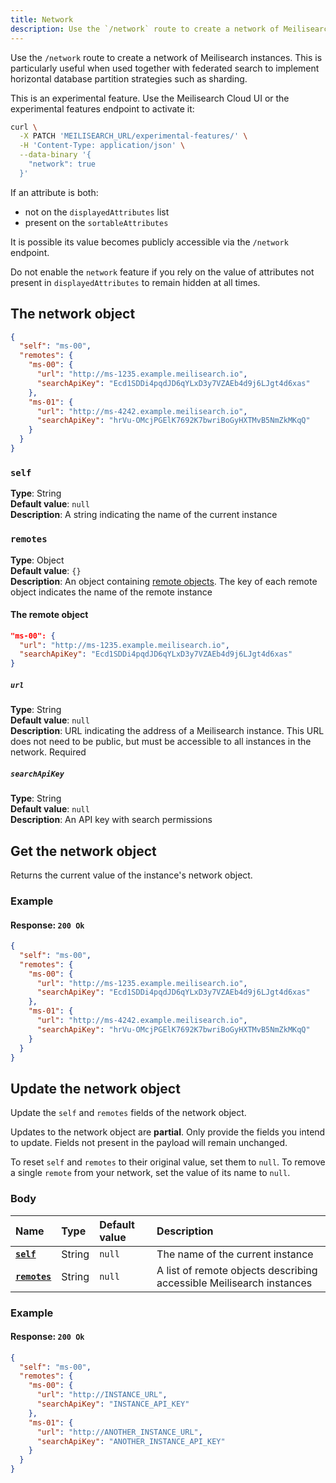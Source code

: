 ```yaml
---
title: Network
description: Use the `/network` route to create a network of Meilisearch instances.
---
```




Use the `/network` route to create a network of Meilisearch instances. This is particularly useful when used together with federated search to implement horizontal database partition strategies such as sharding.

<Note>
This is an experimental feature. Use the Meilisearch Cloud UI or the experimental features endpoint to activate it:

```sh
curl \
  -X PATCH 'MEILISEARCH_URL/experimental-features/' \
  -H 'Content-Type: application/json' \
  --data-binary '{
    "network": true
  }'
```
</Note>

<Warning>
If an attribute is both:

- not on the `displayedAttributes` list
- present on the `sortableAttributes`

It is possible its value becomes publicly accessible via the `/network` endpoint.

Do not enable the `network` feature if you rely on the value of attributes not present in `displayedAttributes` to remain hidden at all times.
</Warning>

## The network object

```json
{
  "self": "ms-00",
  "remotes": {
    "ms-00": {
      "url": "http://ms-1235.example.meilisearch.io",
      "searchApiKey": "Ecd1SDDi4pqdJD6qYLxD3y7VZAEb4d9j6LJgt4d6xas"
    },
    "ms-01": {
      "url": "http://ms-4242.example.meilisearch.io",
      "searchApiKey": "hrVu-OMcjPGElK7692K7bwriBoGyHXTMvB5NmZkMKqQ"
    }
  }
}
```

### `self`

**Type**: String<br />
**Default value**: `null`<br />
**Description**: A string indicating the name of the current instance

### `remotes`

**Type**: Object<br />
**Default value**: `{}`<br />
**Description**: An object containing [remote objects](#the-remote-object). The key of each remote object indicates the name of the remote instance

#### The remote object

```json
"ms-00": {
  "url": "http://ms-1235.example.meilisearch.io",
  "searchApiKey": "Ecd1SDDi4pqdJD6qYLxD3y7VZAEb4d9j6LJgt4d6xas"
}
```

##### `url`

**Type**: String<br />
**Default value**: `null`<br />
**Description**: URL indicating the address of a Meilisearch instance. This URL does not need to be public, but must be accessible to all instances in the network. Required

##### `searchApiKey`

**Type**: String<br />
**Default value**: `null`<br />
**Description**: An API key with search permissions

## Get the network object

<RouteHighlighter method="GET" route="/network"/>

Returns the current value of the instance's network object.

### Example

<CodeSamplesGetNetwork1 />

#### Response: `200 Ok`

```json
{
  "self": "ms-00",
  "remotes": {
    "ms-00": {
      "url": "http://ms-1235.example.meilisearch.io",
      "searchApiKey": "Ecd1SDDi4pqdJD6qYLxD3y7VZAEb4d9j6LJgt4d6xas"
    },
    "ms-01": {
      "url": "http://ms-4242.example.meilisearch.io",
      "searchApiKey": "hrVu-OMcjPGElK7692K7bwriBoGyHXTMvB5NmZkMKqQ"
    }
  }
}
```

## Update the network object

<RouteHighlighter method="PATCH" route="/network"/>

Update the `self` and `remotes` fields of the network object.

Updates to the network object are **partial**. Only provide the fields you intend to update. Fields not present in the payload will remain unchanged.

To reset `self` and `remotes` to their original value, set them to `null`. To remove a single `remote` from your network, set the value of its name to `null`.

### Body

| Name                              | Type   | Default value | Description                         |
| :-------------------------------- | :----- | :------------ | :---------------------------------- |
| **[`self`](#self)**               | String | `null`        | The name of the current instance   |
| **[`remotes`](#remotes)** | String | `null`        | A list of remote objects describing accessible Meilisearch instances |

### Example

<CodeSamplesUpdateNetwork1 />

#### Response: `200 Ok`

```json
{
  "self": "ms-00",
  "remotes": {
    "ms-00": {
      "url": "http://INSTANCE_URL",
      "searchApiKey": "INSTANCE_API_KEY"
    },
    "ms-01": {
      "url": "http://ANOTHER_INSTANCE_URL",
      "searchApiKey": "ANOTHER_INSTANCE_API_KEY"
    }
  }
}
```
